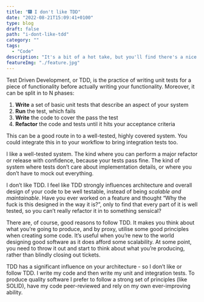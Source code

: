 ```yaml
---
title: "🎆 I don't like TDD"
date: "2022-08-21T15:09:41+0100"
type: blog 
draft: false 
path: "i-dont-like-tdd"
category: ""
tags:
  - "Code"
description: "It's a bit of a hot take, but you'll find there's a nice citrus undertone that tickles your keyboard"
featureImg: "./feature.jpg"
---
```


Test Driven Development, or TDD, is the practice of writing unit tests for a piece of functionality before actually writing your functionality. Moreover, it can be split in to N phases:

1. **Write** a set of basic unit tests that describe an aspect of your system
2. **Run** the test, which fails
3. **Write** the code to cover the pass the test
4. **Refactor** the code and tests until it hits your acceptance criteria

This can be a good route in to a well-tested, highly covered system. You could integrate this in to your workflow to bring integration tests too.

I like a well-tested system. The kind where you can perform a major refactor or release with confidence, because your tests pass fine. The kind of system where tests don’t care about implementation details, or where you don’t have to mock out everything.

I don’t like TDD. I feel like TDD strongly influences architecture and overall design of your code to be well testable, instead of being *scalable and maintainable*. Have you ever worked on a feature and thought “Why the fuck is this designed in the way it is?”, only to find that every part of it is  well tested, so you can’t really refactor it in to something sensical?

There are, of course, good reasons to follow TDD. It makes you think about what you’re going to produce, and by proxy, utilise some good principles when creating some code. It’s useful when you’re new to the world designing good software as it does afford some scalability. At some point, you need to throw it out and start to think about what you’re producing, rather than blindly closing out tickets.

TDD has a significant influence on your architecture - so I don’t like or follow TDD. I write my code and then write my unit and integration tests. To produce quality software I prefer to follow a strong set of principles (like SOLID), have my code peer-reviewed and rely on my own ever-improving ability.
